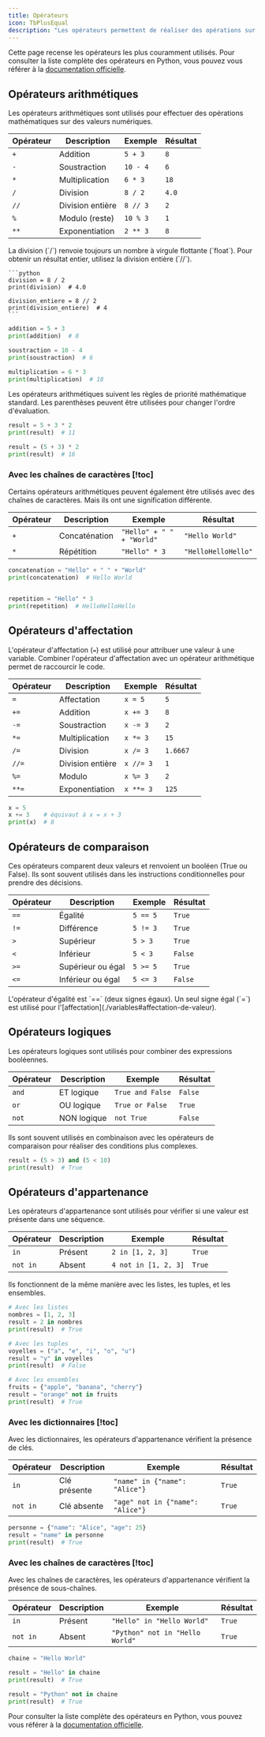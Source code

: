 ```yaml
---
title: Opérateurs
icon: TbPlusEqual
description: "Les opérateurs permettent de réaliser des opérations sur des valeurs."
---
```


Cette page recense les opérateurs les plus couramment utilisés.
Pour consulter la liste complète des opérateurs en Python, vous pouvez vous référer à la [documentation officielle](https://docs.python.org/3/library/operator.html).

## Opérateurs arithmétiques

Les opérateurs arithmétiques sont utilisés pour effectuer des opérations mathématiques sur des valeurs numériques.

| Opérateur | Description      | Exemple  | Résultat |
| --------- | ---------------- | -------- | -------- |
| `+`       | Addition         | `5 + 3`  | `8`      |
| `-`       | Soustraction     | `10 - 4` | `6`      |
| `*`       | Multiplication   | `6 * 3`  | `18`     |
| `/`       | Division         | `8 / 2`  | `4.0`    |
| `//`      | Division entière | `8 // 3` | `2`      |
| `%`       | Modulo (reste)   | `10 % 3` | `1`      |
| `**`      | Exponentiation   | `2 ** 3` | `8`      |

<Callout type="warn">
  La division (`/`) renvoie toujours un nombre à virgule flottante (`float`).
  Pour obtenir un résultat entier, utilisez la division entière (`//`).

    ```python
    division = 8 / 2
    print(division)  # 4.0

    division_entiere = 8 // 2
    print(division_entiere)  # 4
    ```

</Callout>

```python
addition = 5 + 3
print(addition)  # 8

soustraction = 10 - 4
print(soustraction)  # 6

multiplication = 6 * 3
print(multiplication)  # 18
```

Les opérateurs arithmétiques suivent les règles de priorité mathématique standard. Les parenthèses peuvent être utilisées pour changer l'ordre d'évaluation.

```python
result = 5 + 3 * 2
print(result)  # 11

result = (5 + 3) * 2
print(result)  # 16
```

### Avec les chaînes de caractères [!toc]

Certains opérateurs arithmétiques peuvent également être utilisés avec des chaînes de caractères. Mais ils ont une signification différente.

| Opérateur | Description   | Exemple                   | Résultat            |
| --------- | ------------- | ------------------------- | ------------------- |
| `+`       | Concaténation | `"Hello" + " " + "World"` | `"Hello World"`     |
| `*`       | Répétition    | `"Hello" * 3`             | `"HelloHelloHello"` |

```python
concatenation = "Hello" + " " + "World"
print(concatenation)  # Hello World


repetition = "Hello" * 3
print(repetition)  # HelloHelloHello
```

## Opérateurs d'affectation

L'opérateur d'affectation (`=`) est utilisé pour attribuer une valeur à une variable.
Combiner l'opérateur d'affectation avec un opérateur arithmétique permet de raccourcir le code.

| Opérateur | Description      | Exemple   | Résultat |
| --------- | ---------------- | --------- | -------- |
| `=`       | Affectation      | `x = 5`   | `5`      |
| `+=`      | Addition         | `x += 3`  | `8`      |
| `-=`      | Soustraction     | `x -= 3`  | `2`      |
| `*=`      | Multiplication   | `x *= 3`  | `15`     |
| `/=`      | Division         | `x /= 3`  | `1.6667` |
| `//=`     | Division entière | `x //= 3` | `1`      |
| `%=`      | Modulo           | `x %= 3`  | `2`      |
| `**=`     | Exponentiation   | `x **= 3` | `125`    |

```python
x = 5
x += 3    # équivaut à x = x + 3
print(x)  # 8
```

## Opérateurs de comparaison

Ces opérateurs comparent deux valeurs et renvoient un booléen (True ou False). Ils sont souvent utilisés dans les instructions conditionnelles pour prendre des décisions.

| Opérateur | Description       | Exemple  | Résultat |
| --------- | ----------------- | -------- | -------- |
| `==`      | Égalité           | `5 == 5` | `True`   |
| `!=`      | Différence        | `5 != 3` | `True`   |
| `>`       | Supérieur         | `5 > 3`  | `True`   |
| `<`       | Inférieur         | `5 < 3`  | `False`  |
| `>=`      | Supérieur ou égal | `5 >= 5` | `True`   |
| `<=`      | Inférieur ou égal | `5 <= 3` | `False`  |

<Callout type="warn" title="Attention">
  L'opérateur d'égalité est `==` (deux signes égaux). Un seul signe égal (`=`)
  est utilisé pour l'[affectation](./variables#affectation-de-valeur).
</Callout>

## Opérateurs logiques

Les opérateurs logiques sont utilisés pour combiner des expressions booléennes.

| Opérateur | Description | Exemple          | Résultat |
| --------- | ----------- | ---------------- | -------- |
| `and`     | ET logique  | `True and False` | `False`  |
| `or`      | OU logique  | `True or False`  | `True`   |
| `not`     | NON logique | `not True`       | `False`  |

Ils sont souvent utilisés en combinaison avec les opérateurs de comparaison pour réaliser des conditions plus complexes.

```python
result = (5 > 3) and (5 < 10)
print(result)  # True
```

## Opérateurs d'appartenance

Les opérateurs d'appartenance sont utilisés pour vérifier si une valeur est présente dans une séquence.

| Opérateur | Description | Exemple              | Résultat |
| --------- | ----------- | -------------------- | -------- |
| `in`      | Présent     | `2 in [1, 2, 3]`     | `True`   |
| `not in`  | Absent      | `4 not in [1, 2, 3]` | `True`   |

Ils fonctionnent de la même manière avec les listes, les tuples, et les ensembles.

```python
# Avec les listes
nombres = [1, 2, 3]
result = 2 in nombres
print(result)  # True

# Avec les tuples
voyelles = ("a", "e", "i", "o", "u")
result = "y" in voyelles
print(result)  # False

# Avec les ensembles
fruits = {"apple", "banana", "cherry"}
result = "orange" not in fruits
print(result)  # True
```

### Avec les dictionnaires [!toc]

Avec les dictionnaires, les opérateurs d'appartenance vérifient la présence de clés.

| Opérateur | Description  | Exemple                          | Résultat |
| --------- | ------------ | -------------------------------- | -------- |
| `in`      | Clé présente | `"name" in {"name": "Alice"}`    | `True`   |
| `not in`  | Clé absente  | `"age" not in {"name": "Alice"}` | `True`   |

```python
personne = {"name": "Alice", "age": 25}
result = "name" in personne
print(result)  # True
```

### Avec les chaînes de caractères [!toc]

Avec les chaînes de caractères, les opérateurs d'appartenance vérifient la présence de sous-chaînes.

| Opérateur | Description | Exemple                         | Résultat |
| --------- | ----------- | ------------------------------- | -------- |
| `in`      | Présent     | `"Hello" in "Hello World"`      | `True`   |
| `not in`  | Absent      | `"Python" not in "Hello World"` | `True`   |

```python
chaine = "Hello World"

result = "Hello" in chaine
print(result)  # True

result = "Python" not in chaine
print(result)  # True
```

Pour consulter la liste complète des opérateurs en Python, vous pouvez vous référer à la [documentation officielle](https://docs.python.org/3/library/operator.html).
